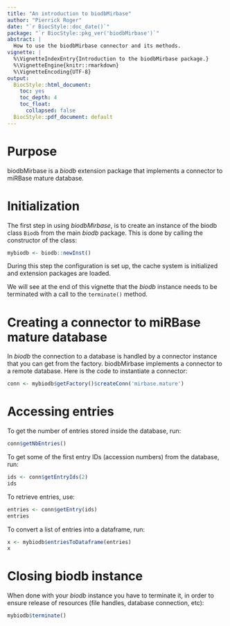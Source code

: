 ```yaml
---
title: "An introduction to biodbMirbase"
author: "Pierrick Roger"
date: "`r BiocStyle::doc_date()`"
package: "`r BiocStyle::pkg_ver('biodbMirbase')`"
abstract: |
  How to use the biodbMirbase connector and its methods.
vignette: |
  %\VignetteIndexEntry{Introduction to the biodbMirbase package.}
  %\VignetteEngine{knitr::rmarkdown}
  %\VignetteEncoding{UTF-8}
output:
  BiocStyle::html_document:
    toc: yes
    toc_depth: 4
    toc_float:
      collapsed: false
  BiocStyle::pdf_document: default
---
```


# Purpose

biodbMirbase is a *biodb* extension package that implements a connector to
miRBase mature database.

# Initialization

The first step in using *biodbMirbase*, is to create an instance of the biodb
class `Biodb` from the main *biodb* package. This is done by calling the
constructor of the class:
```r
mybiodb <- biodb::newInst()
```
During this step the configuration is set up, the cache system is initialized
and extension packages are loaded.

We will see at the end of this vignette that the *biodb* instance needs to be
terminated with a call to the `terminate()` method.

# Creating a connector to miRBase mature database

In *biodb* the connection to a database is handled by a connector instance that
you can get from the factory.
biodbMirbase implements a connector to a remote database.
Here is the code to instantiate a connector:
```r
conn <- mybiodb$getFactory()$createConn('mirbase.mature')
```

# Accessing entries

To get the number of entries stored inside the database, run:
```r
conn$getNbEntries()
```

To get some of the first entry IDs (accession numbers) from the database, run:
```r
ids <- conn$getEntryIds(2)
ids
```

To retrieve entries, use:
```r
entries <- conn$getEntry(ids)
entries
```

To convert a list of entries into a dataframe, run:
```r
x <- mybiodb$entriesToDataframe(entries)
x
```

# Closing biodb instance

When done with your *biodb* instance you have to terminate it, in order to
ensure release of resources (file handles, database connection, etc):
```r
mybiodb$terminate()
```
